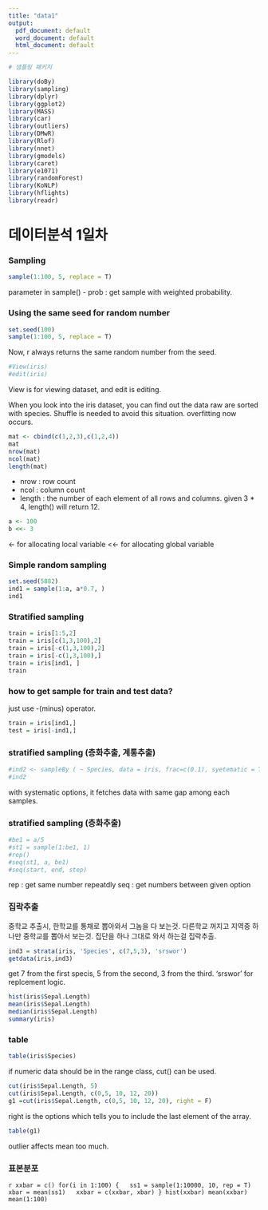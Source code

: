 ```yaml
---
title: "data1"
output:
  pdf_document: default
  word_document: default
  html_document: default
---
```


```r
# 샘플링 패키지

library(doBy)
library(sampling)
library(dplyr)
library(ggplot2)
library(MASS)
library(car)
library(outliers)
library(DMwR)
library(Rlof)
library(nnet)
library(gmodels)
library(caret)
library(e1071)
library(randomForest)
library(KoNLP)
library(hflights)
library(readr)


```

# 데이터분석 1일차

### Sampling

```r
sample(1:100, 5, replace = T)

```

parameter in sample() - prob : get sample with weighted probability.

### Using the same seed for random number

```r
set.seed(100)
sample(1:100, 5, replace = T)
```

Now, r always returns the same random number from the seed.

```r
#View(iris)
#edit(iris)
```
View is for viewing dataset, and edit is editing.

When you look into the iris dataset, you can find out the data raw are sorted with species. Shuffle is needed to avoid this situation. overfitting now occurs.


```r
mat <- cbind(c(1,2,3),c(1,2,4))
mat
nrow(mat)
ncol(mat)
length(mat)
```

- nrow : row count
- ncol : column count
- length : the number of each element of all rows and columns. given 3 * 4, length() will return 12.

```r
a <- 100
b <<- 3
```

<- for allocating local variable
<<- for allocating global variable

### Simple random sampling

```r
set.seed(5882)
ind1 = sample(1:a, a*0.7, )
ind1
```

### Stratified sampling

```r
train = iris[1:5,2]
train = iris[c(1,3,100),2]
train = iris[-c(1,3,100),2]
train = iris[-c(1,3,100),]
train = iris[ind1, ]
train
```

### how to get sample for train and test data?

just use -(minus) operator.

```r
train = iris[ind1,]
test = iris[-ind1,]
```
  
### stratified sampling (층화추출, 계통추출)

```r
#ind2 <- sampleBy ( ~ Species, data = iris, frac=c(0.1), syetematic = T)
#ind2
```

with systematic options, it fetches data with same gap among each samples.

### stratified sampling (층화추출)

```r
#be1 = a/5
#st1 = sample(1:be1, 1)
#rep()
#seq(st1, a, be1)
#seq(start, end, step)
```
rep : get same number repeatdly
seq : get numbers between given option

### 집락추출

중학교 추출시, 한학교를 통채로 뽑아와서 그놈을 다 보는것. 다른학교 꺼지고 지역중 하나만 중학교를 뽑아서 보는것.
집단을 하나 그대로 와서 하는걸 집락추출.

```r
ind3 = strata(iris, 'Species', c(7,5,3), 'srswor')
getdata(iris,ind3)


```


get 7 from the first specis, 5 from the second, 3 from the third. 'srswor' for replcement logic.


```r
hist(iris$Sepal.Length)
mean(iris$Sepal.Length)
median(iris$Sepal.Length)
summary(iris)
```

### table
```r
table(iris$Species)
```
if numeric data should be in the range class, cut() can be used.

```r
cut(iris$Sepal.Length, 5)
cut(iris$Sepal.Length, c(0,5, 10, 12, 20))
g1 =cut(iris$Sepal.Length, c(0,5, 10, 12, 20), right = F)
```

right is the options which tells you to include the last element of the array.

```r
table(g1)
```

outlier affects mean too much.

### 표본분포

```r
xxbar = c()
for(i in 1:100) {
  ss1 = sample(1:10000, 10, rep = T)
  xbar = mean(ss1)
  xxbar = c(xxbar, xbar)
}
hist(xxbar)
mean(xxbar)
mean(1:100)
                                                     ```






